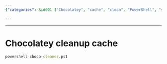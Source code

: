 ```yaml
---
{"categories": &id001 ["Chocolatey", "cache", "clean", "PowerShell", "script", "instructions"], "category": "Chocolatey", "date": "2023-11-06 14:19:58", "description": "This text provides instructions on how to clean up Chocolatey's cache by running a PowerShell script called 'choco-cleaner.ps1'.", "tags": *id001, "title": "How To Clean Up Chocolatey'S Cache With The Choco-Cleaner.Ps1 Script"}

---
```


------

# Chocolatey cleanup cache

```cmd
powershell choco-cleaner.ps1

```

